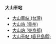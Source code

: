 '''大山車站'''

* [[大山車站_(台灣)|大山車站 (台灣)]]
*[[大山站_(貴州)|大山站 (貴州)]]
* [[大山站_(東京都)|大山站 (東京都)]]
* [[大山車站_(鹿兒島縣)|大山車站 (鹿兒島縣)]]

{{Disambig|cat=三字車站名消歧義}}